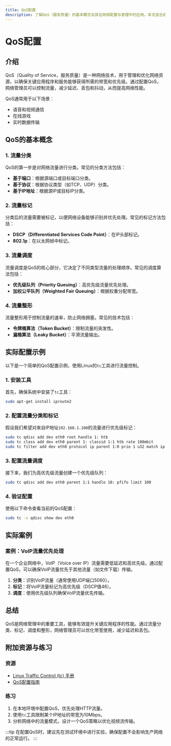 ```yaml
---
title: QoS配置
description: 了解QoS（服务质量）的基本概念及其在网络配置与管理中的应用。本文适合初学者，包含清晰的解释、代码示例和实际案例。
---
```


# QoS配置

## 介绍

QoS（Quality of Service，服务质量）是一种网络技术，用于管理和优化网络资源，以确保关键应用程序和服务能够获得所需的带宽和优先级。通过配置QoS，网络管理员可以控制流量，减少延迟、丢包和抖动，从而提高网络性能。

QoS通常用于以下场景：
- 语音和视频通信
- 在线游戏
- 实时数据传输

## QoS的基本概念

### 1. 流量分类
QoS的第一步是对网络流量进行分类。常见的分类方法包括：
- **基于端口**：根据源端口或目标端口分类。
- **基于协议**：根据协议类型（如TCP、UDP）分类。
- **基于IP地址**：根据源IP或目标IP分类。

### 2. 流量标记
分类后的流量需要被标记，以便网络设备能够识别并优先处理。常见的标记方法包括：
- **DSCP（Differentiated Services Code Point）**：在IP头部标记。
- **802.1p**：在以太网帧中标记。

### 3. 流量调度
流量调度是QoS的核心部分，它决定了不同类型流量的处理顺序。常见的调度算法包括：
- **优先级队列（Priority Queuing）**：高优先级流量优先处理。
- **加权公平队列（Weighted Fair Queuing）**：根据权重分配带宽。

### 4. 流量整形
流量整形用于控制流量的速率，防止网络拥塞。常见的技术包括：
- **令牌桶算法（Token Bucket）**：限制流量的突发性。
- **漏桶算法（Leaky Bucket）**：平滑流量输出。

## 实际配置示例

以下是一个简单的QoS配置示例，使用Linux的`tc`工具进行流量控制。

### 1. 安装工具
首先，确保系统中安装了`tc`工具：
```bash
sudo apt-get install iproute2
```

### 2. 配置流量分类和标记
假设我们希望对来自IP地址`192.168.1.100`的流量进行优先级标记：
```bash
sudo tc qdisc add dev eth0 root handle 1: htb
sudo tc class add dev eth0 parent 1: classid 1:1 htb rate 100mbit
sudo tc filter add dev eth0 protocol ip parent 1:0 prio 1 u32 match ip src 192.168.1.100 flowid 1:1
```

### 3. 配置流量调度
接下来，我们为高优先级流量创建一个优先级队列：
```bash
sudo tc qdisc add dev eth0 parent 1:1 handle 10: pfifo limit 100
```

### 4. 验证配置
使用以下命令查看当前的QoS配置：
```bash
sudo tc -s qdisc show dev eth0
```

## 实际案例

### 案例：VoIP流量优先处理
在一个企业网络中，VoIP（Voice over IP）流量需要低延迟和高优先级。通过配置QoS，可以确保VoIP流量优先于其他流量（如文件下载）传输。

1. **分类**：识别VoIP流量（通常使用UDP端口5060）。
2. **标记**：将VoIP流量标记为高优先级（DSCP值46）。
3. **调度**：使用优先级队列确保VoIP流量优先传输。

## 总结

QoS是网络管理中的重要工具，能够有效提升关键应用程序的性能。通过流量分类、标记、调度和整形，网络管理员可以优化带宽使用，减少延迟和丢包。

## 附加资源与练习

### 资源
- [Linux Traffic Control (tc) 手册](https://man7.org/linux/man-pages/man8/tc.8.html)
- [QoS配置指南](https://www.cisco.com/c/en/us/support/docs/quality-of-service-qos/qos-policing/19645-qos-tutorial.html)

### 练习
1. 在本地环境中配置QoS，优先处理HTTP流量。
2. 使用`tc`工具限制某个IP地址的带宽为10Mbps。
3. 分析网络中的流量模式，设计一个QoS策略以优化视频流传输。

:::tip
在配置QoS时，建议先在测试环境中进行实验，确保配置不会影响生产网络的正常运行。
:::